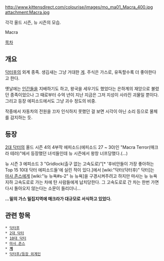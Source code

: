 http://www.kittensdirect.com/colourise/images/mo_ma01_Macra_400.jpg
attachment:Macra.jpg

각각 올드 시즌, 뉴 시즌의 모습.

Macra

[[목차]]
== 개요 ==
[[닥터후]]의 외계 종족. 생김새는 그냥 거대한 [[게]]. 주식은 가스로, 유독할수록 더 좋아한다고 한다. 

옛날에는 [[인간]]들을 지배하기도 하고, 왕국을 세우기도 했었다는 은하계의 재앙으로 불렸던 종족이었으나 그 때로부터 수억 년이 지난 지금은 그저 지성이 사라진 괴물일 뿐이다. 그리고 등장 에피소드에서도 그냥 괴수 정도의 비중.

작중에서 자동차의 전원을 끄자 인식하지 못했던 걸 보면 시각이 아닌 소리 등으로 물체를 감지하는 듯. 

== 등장 ==
[[2대 닥터]]의 올드 시즌 4의 4부작 에피소드(에피소드 27 ~ 30)인 "Macra Terror(매크라 테러)"에서 등장했던 녀석들인데 뉴 시즌에서 왕창 너프당했다.(...)

뉴 시즌 3 에피소드 3 "Gridlock(출구 없는 고속도로)"[* '후비안들이 가장 좋아하는 Top 15 10대 닥터 에피소드들'에 실린 적이 있다.]에서 [wiki:"닥터(닥터후)" 닥터]는 [[마사 존스]]에게 [wiki:"뉴 뉴욕#s-2" 뉴 뉴욕]을 구경시켜주려고 하지만 마사는 뉴 뉴욕 지하 고속도로로 가는 차에 탄 사람들에게 납치당한다. 그 고속도로로 간 차는 한번 가면 다시 돌아오지 않는다는 소문이 들리더니...

'''...밑의 가스 밀집지역에 매크라가 대규모로 서식하고 있었다.'''

== 관련 항목 ==
 * [[닥터후]]
 * [[2대 닥터]]
 * [[10대 닥터]]
 * [[마사 존스]]
 * '''[[게]]'''
 * [[닥터후/등장 외계인]]
